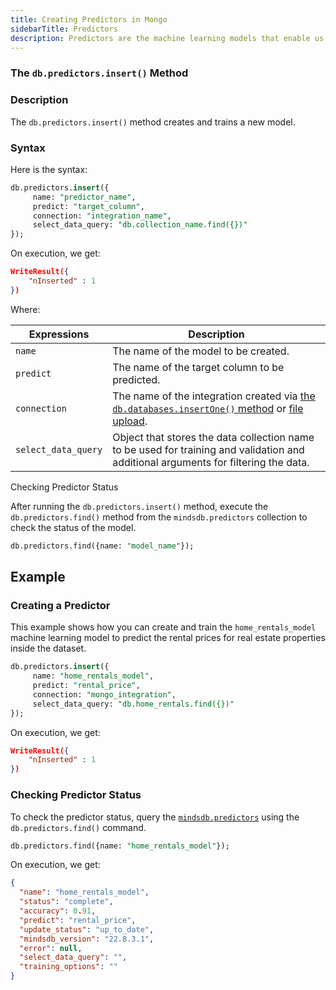 ```yaml
---
title: Creating Predictors in Mongo
sidebarTitle: Predictors
description: Predictors are the machine learning models that enable us to forecast future data based on the available data. By using the `db.predictors.insert()` method, we create and train predictors in Mongo.
---
```


### The `db.predictors.insert()` Method

### Description

The `db.predictors.insert()` method creates and trains a new model.

### Syntax

Here is the syntax:

```sql
db.predictors.insert({
     name: "predictor_name",
     predict: "target_column",
     connection: "integration_name",
     select_data_query: "db.collection_name.find({})"
});
```

On execution, we get:

```json
WriteResult({
    "nInserted" : 1
})
```

Where:

| Expressions         | Description                                                                                                                            |
| ------------------- | -------------------------------------------------------------------------------------------------------------------------------------- |
| `name`              | The name of the model to be created.                                                                                                   |
| `predict`           | The name of the target column to be predicted.                                                                                         |
| `connection`        | The name of the integration created via [the `db.databases.insertOne()` method](/mongo/database/) or [file upload](/sql/create/file/). |
| `select_data_query` | Object that stores the data collection name to be used for training and validation and additional arguments for filtering the data.    |

<Note>
Checking Predictor Status

After running the `db.predictors.insert()`
method, execute the `db.predictors.find()` method from the `mindsdb.predictors`
collection to check the status of the model.

```sql
db.predictors.find({name: "model_name"});
```

</Note>

## Example

### Creating a Predictor

This example shows how you can create and train the `home_rentals_model` machine
learning model to predict the rental prices for real estate properties inside
the dataset.

```sql
db.predictors.insert({
     name: "home_rentals_model",
     predict: "rental_price",
     connection: "mongo_integration",
     select_data_query: "db.home_rentals.find({})"
});
```

On execution, we get:

```json
WriteResult({
    "nInserted" : 1
})
```

### Checking Predictor Status

To check the predictor status, query the
[`mindsdb.predictors`](/mongo/collection-structure/#the-predictors-collection)
using the `db.predictors.find()` command.

```sql
db.predictors.find({name: "home_rentals_model"});
```

On execution, we get:

```json
{
  "name": "home_rentals_model",
  "status": "complete",
  "accuracy": 0.91,
  "predict": "rental_price",
  "update_status": "up_to_date",
  "mindsdb_version": "22.8.3.1",
  "error": null,
  "select_data_query": "",
  "training_options": ""
}
```
